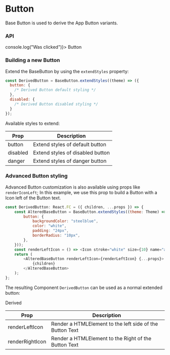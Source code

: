 
<Meta title="Components| Button" />

# Button

Base Button is used to derive the App Button variants.

### API

<Preview>
    <Story name="BaseButton">
        <BaseButton onClick={() => console.log("Was clicked")}>
            Button
        </BaseButton>
    </Story>
</Preview>

### Building a new Button

Extend the BaseButton by using the `extendStyles` property:

```javascript
const DerivedButton = BaseButton.extendStyles((theme) => ({
  button: {
    /* Derived Button default styling */
  },
  disabled: {
    /* Derived Button disabled styling */
  }
});
```

Available styles to extend:

<table width="100%">
    <thead>
        <tr>
            <th>Prop</th>
            <th>Description</th>
        </tr>
    </thead>
    <tbody>
        <tr>
            <td>button</td>
            <td>Extend styles of default button</td>
        </tr>
        <tr>
            <td>disabled</td>
            <td>Extend styles of disabled button</td>
        </tr>
        <tr>
            <td>danger</td>
            <td>Extend styles of danger button</td>
        </tr>
    </tbody>
</table>

### Advanced Button styling

Advanced Button customization is also available using props like `renderIconLeft`; In this example, we use this prop to build a Button with a Icon left of the Button text.

```javascript
const DerivedButton: React.FC = ({ children, ...props }) => {
    const AlteredBaseButton = BaseButton.extendStyles((theme: Theme) => ({
        button: {
            backgroundColor: "steelblue",
            color: "white",
            padding: "24px",
            borderRadius: "10px",
        },
    }));
    const renderLeftIcon = () => <Icon stroke="white" size={10} name="add" />;
    return (
        <AlteredBaseButton renderLeftIcon={renderLeftIcon} {...props}>
            {children}
        </AlteredBaseButton>
    );
};
```

The resulting Component `DerivedButton` can be used as a normal extended button:

<Preview>
    <Story name="DerivedButton">
        <DerivedButton>Derived</DerivedButton>
    </Story>
</Preview>

<table width="100%">
    <thead>
        <tr>
            <th>Prop</th>
            <th>Description</th>
        </tr>
    </thead>
    <tbody>
        <tr>
            <td>renderLeftIcon</td>
            <td>Render a HTMLElement to the left side of the Button Text</td>
        </tr>
        <tr>
            <td>renderRightIcon</td>
            <td>Render a HTMLElement to the Right of the Button Text</td>
        </tr>
    </tbody>
</table>
